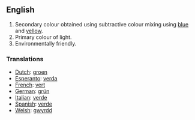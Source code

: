 ==English==

#Secondary colour obtained using subtractive colour mixing using [[blue]] and [[yellow]].
#Primary colour of light.
#Environmentally friendly.

===Translations===

* [[Dutch]]: [[groen]] 
* [[Esperanto]]: [[verda]]
* [[French]]: [[vert]]
* [[German]]: [[grün]]
* [[Italian]]: [[verde]]
* [[Spanish]]: [[verde]]
* [[Welsh]]: [[gwyrdd]]